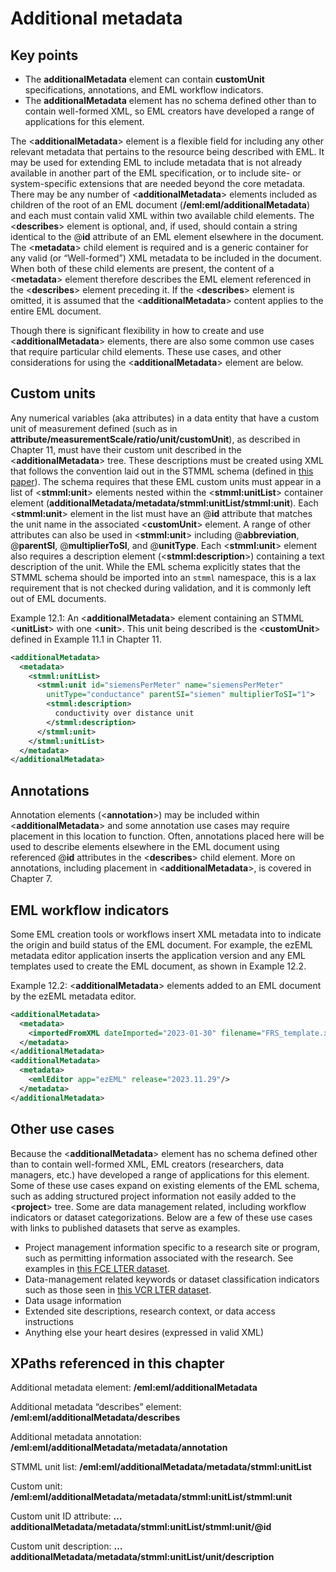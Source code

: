 # Additional metadata {#sec-chapter-12}

::: {.callout-note appearance="simple" collapse="true"}
## Key points
* The **additionalMetadata** element can contain **customUnit** specifications, annotations, and EML workflow indicators.
* The **additionalMetadata** element has no schema defined other than to contain well-formed XML, so EML creators have developed a range of applications for this element.
:::

The \<**additionalMetadata**> element is a flexible field for including any other relevant metadata that pertains to the resource being described with EML. It may be used for extending EML to include metadata that is not already available in another part of the EML specification, or to include site- or system-specific extensions that are needed beyond the core metadata. There may be any number of \<**additionalMetadata**> elements included as children of the root of an EML document (**/eml:eml/additionalMetadata**) and each must contain valid XML within two available child elements. The \<**describes**> element is optional, and, if used, should contain a string identical to the \@**id** attribute of an EML element elsewhere in the document. The \<**metadata**> child element is required and is a generic container for any valid (or “Well-formed”) XML metadata to be included in the document. When both of these child elements are present, the content of a \<**metadata**> element therefore describes the EML element referenced in the \<**describes**> element preceding it. If the \<**describes**> element is omitted, it is assumed that the \<**additionalMetadata**> content applies to the entire EML document.

Though there is significant flexibility in how to create and use \<**additionalMetadata**> elements, there are also some common use cases that require particular child elements. These use cases, and other considerations for using the \<**additionalMetadata**> element are below.


## Custom units

Any numerical variables (aka attributes) in a data entity that have a custom unit of measurement defined (such as in **attribute/measurementScale/ratio/unit/customUnit**), as described in Chapter 11, must have their custom unit described in the \<**additionalMetadata**> tree. These descriptions must be created using XML that follows the convention laid out in the STMML schema (defined in [this paper](https://doi.org/10.2481/dsj.1.128)). The schema requires that these EML custom units must appear in a list of \<**stmml:unit**> elements nested within the \<**stmml:unitList**> container element (**additionalMetadata/metadata/stmml:unitList/stmml:unit**). Each \<**stmml:unit**> element in the list must have an \@**id** attribute that matches the unit name in the associated \<**customUnit**> element. A range of other attributes can also be used in \<**stmml:unit**> including \@**abbreviation**, \@**parentSI**, \@**multiplierToSI**, and \@**unitType**. Each \<**stmml:unit**> element also requires a description element (\<**stmml:description**>) containing a text description of the unit. While the EML schema explicitly states that the STMML schema should be imported into an `stmml` namespace, this is a lax requirement that is not checked during validation, and it is commonly left out of EML documents.

Example 12.1: An \<**additionalMetadata**> element containing an STMML \<**unitList**> with one \<**unit**>. This unit being described is the \<**customUnit**> defined in Example 11.1 in Chapter 11.


```xml
<additionalMetadata>
  <metadata>
    <stmml:unitList>
      <stmml:unit id="siemensPerMeter" name="siemensPerMeter"
        unitType="conductance" parentSI="siemen" multiplierToSI="1">
        <stmml:description>
          conductivity over distance unit
        </stmml:description>
      </stmml:unit>
    </stmml:unitList>
  </metadata>
</additionalMetadata>
```



## Annotations

Annotation elements (\<**annotation**>) may be included within \<**additionalMetadata**> and some annotation use cases may require placement in this location to function. Often, annotations placed here will be used to describe elements elsewhere in the EML document using referenced \@**id** attributes in the \<**describes**> child element. More on annotations, including placement in \<**additionalMetadata**>, is covered in Chapter 7.


## EML workflow indicators

Some EML creation tools or workflows insert XML metadata into <additionalMetadata> to indicate the origin and build status of the EML document. For example, the ezEML metadata editor application inserts the application version and any EML templates used to create the EML document, as shown in Example 12.2.

Example 12.2: \<**additionalMetadata**> elements added to an EML document by the ezEML metadata editor.


```xml
<additionalMetadata>
  <metadata>
    <importedFromXML dateImported="2023-01-30" filename="FRS_template.xml"/>
  </metadata>
</additionalMetadata>
<additionalMetadata>
  <metadata>
    <emlEditor app="ezEML" release="2023.11.29"/>
  </metadata>
</additionalMetadata>
```



## Other use cases

Because the \<**additionalMetadata**> element has no schema defined other than to contain well-formed XML, EML creators (researchers, data managers, etc.) have developed a range of applications for this element. Some of these use cases expand on existing elements of the EML schema, such as adding structured project information not easily added to the \<**project**> tree. Some are data management related, including workflow indicators or dataset categorizations. Below are a few of these use cases with links to published datasets that serve as examples.



* Project management information specific to a research site or program, such as permitting information associated with the research. See examples in [this FCE LTER dataset](https://doi.org/10.6073/pasta/5ac956aa74367024e592c201e5f72721).
* Data-management related keywords or dataset classification indicators such as those seen in [this VCR LTER dataset](https://doi.org/10.6073/pasta/a867861ea3a9b5231da0ba339336dbec).
* Data usage information
* Extended site descriptions, research context, or data access instructions
* Anything else your heart desires (expressed in valid XML)


## XPaths referenced in this chapter

Additional metadata element: **/eml:eml/additionalMetadata**

Additional metadata “describes” element: **/eml:eml/additionalMetadata/describes**

Additional metadata annotation: **/eml:eml/additionalMetadata/metadata/annotation**

STMML unit list: **/eml:eml/additionalMetadata/metadata/stmml:unitList**

Custom unit: **/eml:eml/additionalMetadata/metadata/stmml:unitList/stmml:unit**

Custom unit ID attribute: **…additionalMetadata/metadata/stmml:unitList/stmml:unit/\@id**

Custom unit description: **…additionalMetadata/metadata/stmml:unitList/unit/description**
